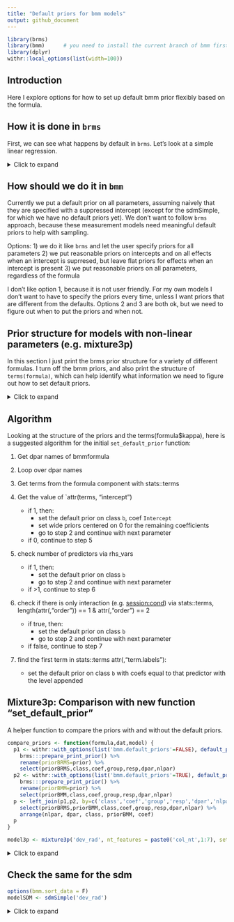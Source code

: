 ```yaml
---
title: "Default priors for bmm models"
output: github_document
---
```


```r
library(brms)   
library(bmm)      # you need to install the current branch of bmm first. e.g. install() if within the package directory
library(dplyr)
withr::local_options(list(width=100))
```

## Introduction

Here I explore options for how to set up default bmm prior flexibly based on the formula.

## How it is done in `brms`

First, we can see what happens by default in `brms`. Let's look at a simple linear regression.

<details><summary>Click to expand</summary>


### Intercept only

It puts a default prior on all parameters that have only an intercept

```r
dat <- OberauerLin_2017
dat$cond <- factor(rep(1:4, each=nrow(dat)/4))   # fake condition for testing formulas
get_prior(bf(dev_rad ~ 1, sigma ~ 1), dat)
```

### Intercept and a predictor

The intercept gets a default prior, but the effects get a flat prior

```r
get_prior(bf(dev_rad ~ 1, sigma ~ set_size), dat)
```

### Intercept supressed

Just flat prior on all coefficients

```r
get_prior(bf(dev_rad ~ 1, sigma ~ 0+set_size), dat)
```

### Intercept supressed and random effects

```r
get_prior(bf(dev_rad ~ 1, sigma ~ 0+set_size + (0+set_size|ID)), dat)
```

### Intercept predictor and random effects

```r
get_prior(bf(dev_rad ~ 1, sigma ~ set_size + (set_size|ID)), dat)
```

</details>

## How should we do it in `bmm`

Currently we put a default prior on all parameters, assuming naively that they are specified with a suppressed intercept (except for the sdmSimple, for which we have no default priors yet). We don't want to follow `brms` approach, because these measurement models need meaningful default priors to help with sampling.

Options: 1) we do it like `brms` and let the user specify priors for all parameters 2) we put reasonable priors on intercepts and on all effects when an intercept is suprresed, but leave flat priors for effects when an intercept is present 3) we put reasonable priors on all parameters, regardless of the formula

I don't like option 1, because it is not user friendly. For my own models I don't want to have to specify the priors every time, unless I want priors that are different from the defaults. Options 2 and 3 are both ok, but we need to figure out when to put the priors and when not.

## Prior structure for models with non-linear parameters (e.g. mixture3p)

In this section I just print the brms prior structure for a variety of different formulas. I turn off the bmm priors, and also print the structure of `terms(formula)`, which can help identify what information we need to figure out how to set default priors.

<details><summary>Click to expand</summary>


Disable currently used default priors:

```r
options(list(bmm.default_priors = FALSE))
```

### Intercept only

All model parameters are `nlpar` so they get class `b` with coef `Intercept`

```r
model <- mixture3p('dev_rad', nt_features = paste0('col_nt',1:7), setsize='set_size')
formula <- bmf(kappa ~ 1, thetat ~ 1, thetant ~ 1)
default_prior(formula, dat, model)
```

```r
terms(formula$kappa)
```

### Intercept and a predictor

For kappa, which we include and intercept and a predictor, we get class `b` with coef `Intercept` and `session2`

```r
formula <- bmf(kappa ~ session, thetat ~ 1, thetant ~ 1)
default_prior(formula, dat, model)
```

```r
terms(formula$kappa)
```

### Intercept supressed

For kappa, which we include and intercept and a predictor, we get class `b` with coef `session1` and `session2`

```r
formula <- bmf(kappa ~ 0+session, thetat ~ 1, thetant ~ 1)
default_prior(formula, dat, model)
```

```r
terms(formula$kappa)
```

### Intercept supressed and random effects

```r
formula <- bmf(kappa ~ 0+session + ( 0+session|ID), thetat ~ 1, thetant ~ 1)
default_prior(formula, dat, model)
```

```r
terms(formula$kappa)
```

### Two factors plus intercept

```r

formula <- bmf(kappa ~ session + cond, thetat ~ 1, thetant ~ 1)
default_prior(formula, dat, model)
```

```r
terms(formula$kappa)
```

### Two factors no intercept

Ok, so this is tricky. coefs session1 and session2 are main levels while cond=1, but cond2,cond3 and cond4 are additive effects. So we can't just check if an intercept is present in coef or not.

What we can do, is for each predictor, check how many levels appear.

```r

formula <- bmf(kappa ~ 0 + session + cond, thetat ~ 1, thetant ~ 1)
default_prior(formula, dat, model)
```

```r
terms(formula$kappa)
```

### Two factors no intercept, yes interaction

```r

formula <- bmf(kappa ~ 0 + session * cond, thetat ~ 1, thetant ~ 1)
default_prior(formula, dat, model)
```

```r
terms(formula$kappa)
```

### Two factors no intercept, yes interaction

```r

formula <- bmf(kappa ~ 0 + session:cond + cond + session, thetat ~ 1, thetant ~ 1)
default_prior(formula, dat, model)
```

```r
terms(formula$kappa)
```

### Two factors no intercept, no main effects, all levels explicit

```r

formula <- bmf(kappa ~ 0 + session:cond, thetat ~ 1, thetant ~ 1)
default_prior(formula, dat, model)
```

```r
terms(formula$kappa)
```

</details>

## Algorithm

Looking at the structure of the priors and the terms(formula$kappa), here is a suggested algorithm for the initial `set_default_prior` function:

1)  Get dpar names of bmmformula
2)  Loop over dpar names
3)  Get terms from the formula component with stats::terms
4)  Get the value of \`attr(terms, "intercept")

    -   if 1, then:
        -   set the default prior on class `b`, coef `Intercept`
        -   set wide priors centered on 0 for the remaining coefficients
        -   go to step 2 and continue with next parameter
    -   if 0, continue to step 5
5)  check number of predictors via rhs_vars

    -   if 1, then:
        -   set the default prior on class `b`
        -   go to step 2 and continue with next parameter
    -   if \>1, continue to step 6
6)  check if there is only interaction (e.g. <session:cond>) via stats::terms, length(attr(,"order")) == 1 & attr(,"order") == 2

    -   if true, then:
        -   set the default prior on class `b`
        -   go to step 2 and continue with next parameter
    -   if false, continue to step 7
7)  find the first term in stats::terms attr(,"term.labels"):
    -   set the default prior on class `b` with coefs equal to that predictor with the level appended

## Mixture3p: Comparison with new function "set_default_prior"

A helper function to compare the priors with and without the default priors.


```r
compare_priors <- function(formula,dat,model) {
  p1 <- withr::with_options(list('bmm.default_priors'=FALSE), default_prior(formula, dat, model)) %>% 
    brms:::prepare_print_prior() %>% 
    rename(priorBRMS=prior) %>% 
    select(priorBRMS,class,coef,group,resp,dpar,nlpar)
  p2 <- withr::with_options(list('bmm.default_priors'=TRUE), default_prior(formula, dat, model)) %>% 
    brms:::prepare_print_prior() %>% 
    rename(priorBMM=prior) %>% 
    select(priorBMM,class,coef,group,resp,dpar,nlpar)
  p <- left_join(p1,p2, by=c('class','coef','group','resp','dpar','nlpar')) %>%
    select(priorBRMS,priorBMM,class,coef,group,resp,dpar,nlpar) %>% 
    arrange(nlpar, dpar, class, priorBMM, coef)
  p
}
```


```r
model3p <- mixture3p('dev_rad', nt_features = paste0('col_nt',1:7), setsize='set_size')
```

<details><summary>Click to expand</summary>

### Intercept only

All model parameters are `nlpar` so they get class `b` with coef `Intercept`

```r
formula <- bmf(kappa ~ 1, thetat ~ 1, thetant ~ 1)
compare_priors(formula, dat, model3p)
```

### Intercept and a predictor

For kappa, which we include and intercept and a predictor, we get class `b` with coef `Intercept` and `session2`

```r
formula <- bmf(kappa ~ session, thetat ~ 1, thetant ~ 1)
compare_priors(formula, dat, model3p)
```

### Intercept supressed

For kappa, which we include and intercept and a predictor, we get class `b` with coef `session1` and `session2`

```r
formula <- bmf(kappa ~ 0+session, thetat ~ 1, thetant ~ 1)
compare_priors(formula, dat, model3p)
```

### Intercept supressed and random effects

```r
formula <- bmf(kappa ~ 0+session + ( 0+session|ID), thetat ~ 1, thetant ~ 1)
compare_priors(formula, dat, model3p)
```


### Two factors plus intercept

```r

formula <- bmf(kappa ~ session + cond, thetat ~ 1, thetant ~ 1)
compare_priors(formula, dat, model3p)
```


### Two factors no intercept

```r

formula <- bmf(kappa ~ 0 + session + cond, thetat ~ 1, thetant ~ 1)
compare_priors(formula, dat, model3p)
```


### Two factors no intercept, yes interaction

```r

formula <- bmf(kappa ~ 0 + session * cond, thetat ~ 1, thetant ~ 1)
compare_priors(formula, dat, model3p)
```



### Two factors no intercept, yes interaction

```r

formula <- bmf(kappa ~ 0 + session:cond + cond + session, thetat ~ 1, thetant ~ 1)
compare_priors(formula, dat, model3p)
```


### Two factors no intercept, no main effects, all levels explicit

```r

formula <- bmf(kappa ~ 0 + session:cond, thetat ~ 1, thetant ~ 1)
compare_priors(formula, dat, model3p)
```
### with non-linear predictors

```r
formula <- bmf(kappa ~ exp(a)*trial, thetat ~ 1, thetant ~ 1, a ~ 1)
compare_priors(formula, dat, model3p)
```

</details>

## Check the same for the sdm

```r
options(bmm.sort_data = F)
modelSDM <- sdmSimple('dev_rad')
```

<details><summary>Click to expand</summary>

### Intercept only

All model parameters are `nlpar` so they get class `b` with coef `Intercept`

```r
formula <- bmf(kappa ~ 1, c ~ 1)
compare_priors(formula, dat, modelSDM)
```

### Intercept and a predictor

For kappa, which we include and intercept and a predictor, we get class `b` with coef `Intercept` and `session2`

```r
formula <- bmf(kappa ~ session, c ~ 1)
compare_priors(formula, dat, modelSDM)
```

### Intercept supressed

For kappa, which we include and intercept and a predictor, we get class `b` with coef `session1` and `session2`

```r
formula <- bmf(kappa ~ 0+session, c ~ 1)
compare_priors(formula, dat, modelSDM)
```

### Intercept supressed and random effects

```r
formula <- bmf(kappa ~ 0+session + ( 0+session|ID), c ~ 1)
compare_priors(formula, dat, modelSDM)
```


### Two factors plus intercept

```r

formula <- bmf(kappa ~ session + cond, c ~ 1)
compare_priors(formula, dat, modelSDM)
```


### Two factors no intercept

```r

formula <- bmf(kappa ~ 0 + session + cond, c ~ 1)
compare_priors(formula, dat, modelSDM)
```


### Two factors no intercept, yes interaction

```r

formula <- bmf(kappa ~ 0 + session * cond, c ~ 1)
compare_priors(formula, dat, modelSDM)
```

### Supressed intercept, 2 factors, only maineffect for facto1 and interaction

```r
formula <- bmf(kappa ~ 0 + set_size + set_size:session, c~0 + set_size + set_size:session)
compare_priors(formula, dat, modelSDM)
```

### Supressed intercept, 3-way interaction only

```r
formula <- bmf(kappa ~ 0 + set_size:session:cond, c~1)
compare_priors(formula, dat, modelSDM)
```


### Two factors no intercept, yes interaction

```r

formula <- bmf(kappa ~ 0 + session:cond + cond + session, c ~ 1)
compare_priors(formula, dat, modelSDM)
```


### Two factors no intercept, no main effects, all levels explicit

```r

formula <- bmf(kappa ~ 0 + session:cond, c ~ 1)
compare_priors(formula, dat, modelSDM)
```




</details>
